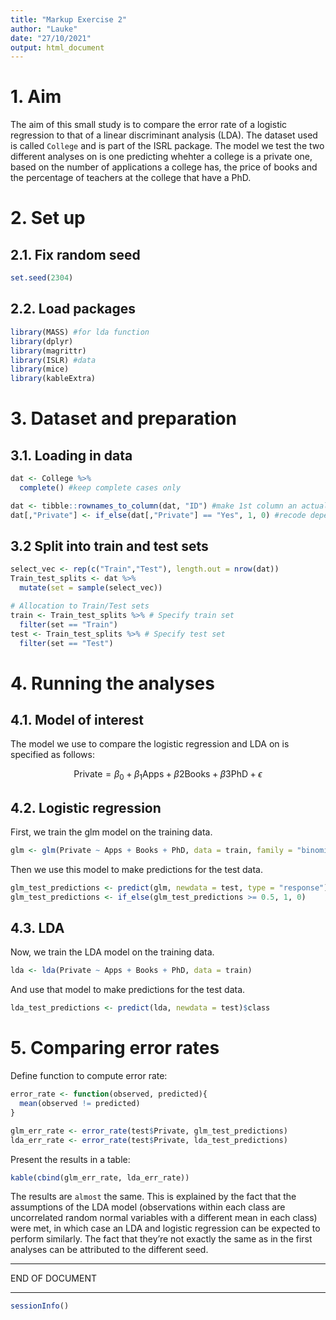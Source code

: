 ```yaml
---
title: "Markup Exercise 2"
author: "Lauke"
date: "27/10/2021"
output: html_document
---
```


# 1. Aim
The aim of this small study is to compare the error rate of a logistic regression to that of a linear discriminant analysis (LDA). The dataset used is called `College` and is part of the ISRL package. The model we test the two different analyses on is one predicting whehter a college is a private one, based on the number of applications a college has, the price of books and the percentage of teachers at the college that have a PhD. 

# 2. Set up

## 2.1. Fix random seed
```r
set.seed(2304)
```


## 2.2. Load packages
```r
library(MASS) #for lda function
library(dplyr)
library(magrittr)
library(ISLR) #data
library(mice)
library(kableExtra)
```

# 3. Dataset and preparation
## 3.1. Loading in data
```r
dat <- College %>%
  complete() #keep complete cases only

dat <- tibble::rownames_to_column(dat, "ID") #make 1st column an actual variable
dat[,"Private"] <- if_else(dat[,"Private"] == "Yes", 1, 0) #recode dependent variable
```

## 3.2 Split into train and test sets
```r
select_vec <- rep(c("Train","Test"), length.out = nrow(dat))
Train_test_splits <- dat %>% 
  mutate(set = sample(select_vec))

# Allocation to Train/Test sets
train <- Train_test_splits %>% # Specify train set
  filter(set == "Train")
test <- Train_test_splits %>% # Specify test set
  filter(set == "Test")
```


# 4. Running the analyses 

## 4.1. Model of interest

The model we use to compare the logistic regression and LDA on is specified as follows:

$$\text{Private} = \beta_0 + \beta_1\text{Apps} + \beta2\text{Books} + \beta3\text{PhD} + \epsilon$$

## 4.2. Logistic regression

First, we train the glm model on the training data.
```r
glm <- glm(Private ~ Apps + Books + PhD, data = train, family = "binomial")
```

Then we use this model to make predictions for the test data.
```r
glm_test_predictions <- predict(glm, newdata = test, type = "response") 
glm_test_predictions <- if_else(glm_test_predictions >= 0.5, 1, 0)
```

## 4.3. LDA
Now, we train the LDA model on the training data.
```r
lda <- lda(Private ~ Apps + Books + PhD, data = train)
```

And use that model to make predictions for the test data. 
```r
lda_test_predictions <- predict(lda, newdata = test)$class
```

# 5. Comparing error rates

Define function to compute error rate: 
```r
error_rate <- function(observed, predicted){
  mean(observed != predicted)
}
```

```r
glm_err_rate <- error_rate(test$Private, glm_test_predictions)
lda_err_rate <- error_rate(test$Private, lda_test_predictions)
```

Present the results in a table:
```r
kable(cbind(glm_err_rate, lda_err_rate))
```

The results are `almost` the same. This is explained by the fact that the assumptions of the LDA model (observations within each class are uncorrelated random normal variables with a different mean in each class) were met, in which case an LDA and logistic regression can be expected to perform similarly. The fact that they're not exactly the same as in the first analyses can be attributed to the different seed.

---

END OF DOCUMENT

---

```r
sessionInfo()
```